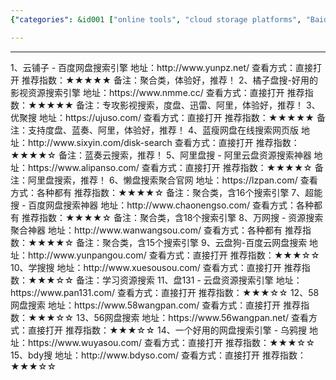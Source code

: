 ```yaml
---
{"categories": &id001 ["online tools", "cloud storage platforms", "Baidu", "AliYun", "Mega", "video search", "learning resources"], "category": "Online Tools", "date": "2022-08-31 13:19:16", "description": "This article provides a comprehensive list of 15 online tools that enable users to search and aggregate resources from cloud storage platforms like Baidu, AliYun, and Mega. These tools offer various features such as video search and learning resource search, making it easier for users to access and discover content. Additionally, the article highlights top-rated platforms along with their access methods, ensuring that users can easily navigate and make the most out of these online resources.", "tags": *id001, "title": "影视聚合 社交聚合 网盘聚合搜索引擎"}

---
```


------
1、云铺子 - 百度网盘搜索引擎
地址：http://www.yunpz.net/
查看方式：直接打开
推荐指数：★★★★★
备注：聚合类，体验好，推荐！
2、橘子盘搜-好用的影视资源搜索引擎
地址：https://www.nmme.cc/
查看方式：直接打开
推荐指数：★★★★★
备注：专攻影视搜索，度盘、迅雷、阿里，体验好，推荐！
3、优聚搜
地址：https://ujuso.com/
查看方式：直接打开
推荐指数：★★★★★
备注：支持度盘、蓝奏、阿里，体验好，推荐！
4、蓝瘦网盘在线搜索网页版
地址：http://www.sixyin.com/disk-search
查看方式：直接打开
推荐指数：★★★★☆
备注：蓝奏云搜索，推荐！
5、阿里盘搜 - 阿里云盘资源搜索神器
地址：https://www.alipanso.com/
查看方式：直接打开
推荐指数：★★★★☆
备注：阿里盘搜索，推荐！
6、懒盘搜索聚合官网
地址：https://lzpan.com/
查看方式：各种都有
推荐指数：★★★★☆
备注：聚合类，含16个搜索引擎
7、超能搜 - 百度网盘搜索神器
地址：http://www.chaonengso.com/
查看方式：各种都有
推荐指数：★★★★☆
备注：聚合类，含18个搜索引擎
8、万网搜 - 资源搜索聚合神器
地址：http://www.wanwangsou.com/
查看方式：各种都有
推荐指数：★★★★☆
备注：聚合类，含15个搜索引擎
9、云盘狗-百度云网盘搜索
地址：http://www.yunpangou.com/
查看方式：直接打开
推荐指数：★★★☆☆
10、学搜搜
地址：http://www.xuesousou.com/
查看方式：直接打开
推荐指数：★★★☆☆
备注：学习资源搜索
11、盘131 - 云盘资源搜索引擎
地址：https://www.pan131.com/
查看方式：直接打开
推荐指数：★★★☆☆
12、58网盘搜索
地址：https://www.58wangpan.com/
查看方式：直接打开
推荐指数：★★★☆☆
13、56网盘搜索
地址：https://www.56wangpan.net/
查看方式：直接打开
推荐指数：★★★☆☆
14、一个好用的网盘搜索引擎 - 乌鸦搜
地址：https://www.wuyasou.com/
查看方式：直接打开
推荐指数：★★★☆☆
15、bdy搜
地址：http://www.bdyso.com/
查看方式：直接打开
推荐指数：★★★☆☆
